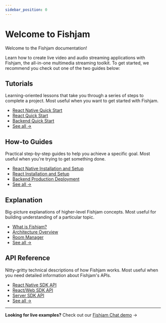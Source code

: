 ```yaml
---
sidebar_position: 0
---
```



# Welcome to Fishjam

<p style={{ fontSize: "1.1rem" }}>
Welcome to the Fishjam documentation!

Learn how to create live video and audio streaming applications with Fishjam, the all-in-one multimedia streaming toolkit.
To get started, we recommend you check out one of the two guides below:

</p>

<QuickNavigation items={items} />

## Tutorials

<div
  style={{
    display: "flex",
    justifyContent: "space-between",
    marginBottom: "2rem",
  }}
>
  <div style={{ flex: 1}}>
    <p>
      Learning-oriented lessons that take you through a series of steps to
      complete a project. Most useful when you want to get started with Fishjam.
    </p>

  </div>
    <div style={{ flex: 1, display: "flex", justifyContent: "flex-end" }}>
      <ul style={{ listStyle: "none", textAlign: "right" }}>
      <li><a href="/tutorials/react-native-quick-start">React Native Quick Start</a></li>
      <li><a href="/tutorials/react-quick-start">React Quick Start</a></li>
      <li><a href="/tutorials/backend-quick-start">Backend Quick Start</a></li>
      <li><a href="/tutorials" style={{ fontSize: "1.1rem", fontWeight: "bold" }}>See all →</a></li>
    </ul>

  </div>
</div>

## How-to Guides

<div
  style={{
    display: "flex",
    justifyContent: "space-between",
    marginBottom: "2rem",
  }}
>
  <div style={{ flex: 1}}>
    <p>
      Practical step-by-step guides to help you achieve a specific goal. Most
      useful when you're trying to get something done.
    </p>

  </div>
    <div style={{ flex: 1, display: "flex", justifyContent: "flex-end" }}>
      <ul style={{ listStyle: "none", textAlign: "right" }}>
      <li><a href="/how-to/react-native/installation">React Native Installation and Setup</a></li>
      <li><a href="/how-to/react/installation">React Installation and Setup</a></li>
      <li><a href="/how-to/backend/production-deployment">Backend Production Deployment</a></li>
      <li><a href="/how-to" style={{ fontSize: "1.1rem", fontWeight: "bold" }}>See all →</a></li>
    </ul>

  </div>
</div>

## Explanation

<div
  style={{
    display: "flex",
    justifyContent: "space-between",
    marginBottom: "2rem",
  }}
>
  <div style={{ flex: 1}}>
    <p>
      Big-picture explanations of higher-level Fishjam concepts. Most useful for
      building understanding of a particular topic.
    </p>

  </div>
    <div style={{ flex: 1, display: "flex", justifyContent: "flex-end" }}>
      <ul style={{ listStyle: "none", textAlign: "right" }}>
      <li><a href="/explanation/what-is-fishjam">What is Fishjam?</a></li>
      <li><a href="/explanation/architecture">Architecture Overview</a></li>
      <li><a href="/explanation/room-manager-concept">Room Manager</a></li>
      <li><a href="/explanation" style={{ fontSize: "1.1rem", fontWeight: "bold" }}>See all →</a></li>
    </ul>

  </div>
</div>

## API Reference

<div
  style={{
    display: "flex",
    justifyContent: "space-between",
    marginBottom: "2rem",
  }}
>
  <div style={{ flex: 1}}>
    <p>
      Nitty-gritty technical descriptions of how Fishjam works. Most useful when
      you need detailed information about Fishjam's APIs.
    </p>

  </div>
    <div style={{ flex: 1, display: "flex", justifyContent: "flex-end" }}>
      <ul style={{ listStyle: "none", textAlign: "right" }}>
      <li><a href="/api/mobile">React Native SDK API</a></li>
      <li><a href="/api/web">React/Web SDK API</a></li>
      <li><a href="/api/server">Server SDK API</a></li>
      <li><a href="/api" style={{ fontSize: "1.1rem", fontWeight: "bold" }}>See all →</a></li>
    </ul>

  </div>
</div>

---

**Looking for live examples?** Check out our [Fishjam Chat demo](https://room.fishjam.io/) →
